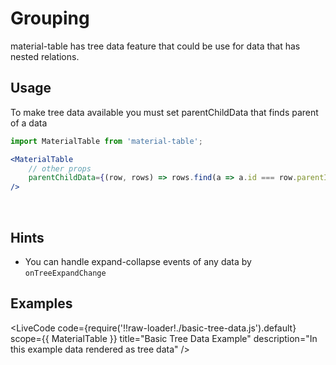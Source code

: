 
# Grouping

material-table has tree data feature that could be use for data that has nested relations.

## Usage

To make tree data available you must set parentChildData that finds parent of a data

```jsx
import MaterialTable from 'material-table';

<MaterialTable
    // other props
    parentChildData={(row, rows) => rows.find(a => a.id === row.parentId)}
/>
```

<br />

## Hints 

* You can handle expand-collapse events of any data by `onTreeExpandChange`

## Examples

<LiveCode
    code={require('!!raw-loader!./basic-tree-data.js').default}
    scope={{ MaterialTable }}
    title="Basic Tree Data Example"
    description="In this example data rendered as tree data"
/>
